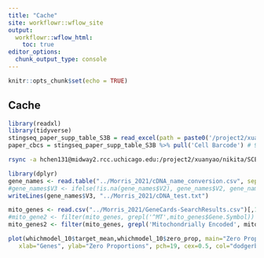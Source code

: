 ```yaml
---
title: "Cache"
site: workflowr::wflow_site
output:
  workflowr::wflow_html:
    toc: true
editor_options:
  chunk_output_type: console
---
```


```r
knitr::opts_chunk$set(echo = TRUE)
```

## Cache

```r
library(readxl)
library(tidyverse)
stingseq_paper_supp_table_S3B = read_excel(path = paste0('/project2/xuanyao/nikita/SCEPTRE/data_matrixes/Morris_2021/TableS3.xlsx'), sheet = 2, skip = 2)
paper_cbcs = stingseq_paper_supp_table_S3B %>% pull('Cell Barcode') # 9343
```

```bash
rsync -a hchen131@midway2.rcc.uchicago.edu:/project2/xuanyao/nikita/SCEPTRE/data_matrixes/Morris_2021/ ~/data_matrix
```


```r
library(dplyr)
gene_names <- read.table("../Morris_2021/cDNA_name_conversion.csv", sep=",", na.strings=c(''))
#gene_names$V3 <- ifelse(!is.na(gene_names$V2), gene_names$V2, gene_names$V1)
writeLines(gene_names$V3, "../Morris_2021/cDNA_test.txt")

mito_genes <- read.csv("../Morris_2021/GeneCards-SearchResults.csv")[,1:2]
#mito_gene2 <- filter(mito_genes, grepl('^MT',mito_genes$Gene.Symbol))
mito_genes2 <- filter(mito_genes, grepl('Mitochondrially Encoded', mito_genes$Description))
```

```r
plot(whichmodel_10$target_mean,whichmodel_10$zero_prop, main="Zero Proportions",
   xlab="Genes", ylab="Zero Proportions", pch=19, cex=0.5, col="dodgerblue3")
```
